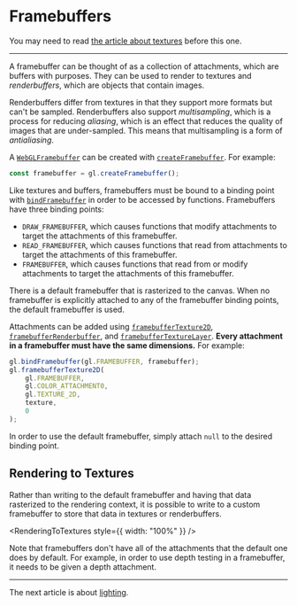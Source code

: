 # Framebuffers

You may need to read [the article about textures](/a/webgl/textures) before this one.

---

A framebuffer can be thought of as a collection of attachments, which are buffers with purposes. They can be used to render to textures and _renderbuffers_, which are objects that contain images.

Renderbuffers differ from textures in that they support more formats but can't be sampled. Renderbuffers also support _multisampling_, which is a process for reducing _aliasing_, which is an effect that reduces the quality of images that are under-sampled. This means that multisampling is a form of _antialiasing_.

A [`WebGLFramebuffer`](https://developer.mozilla.org/en-US/docs/Web/API/WebGLFramebuffer) can be created with [`createFramebuffer`](https://developer.mozilla.org/en-US/docs/Web/API/WebGLRenderingContext/createFramebuffer). For example:

```js
const framebuffer = gl.createFramebuffer();
```

Like textures and buffers, framebuffers must be bound to a binding point with [`bindFramebuffer`](https://developer.mozilla.org/en-US/docs/Web/API/WebGLRenderingContext/bindFramebuffer) in order to be accessed by functions. Framebuffers have three binding points:

- `DRAW_FRAMEBUFFER`, which causes functions that modify attachments to target the attachments of this framebuffer.
- `READ_FRAMEBUFFER`, which causes functions that read from attachments to target the attachments of this framebuffer.
- `FRAMEBUFFER`, which causes functions that read from or modify attachments to target the attachments of this framebuffer.

There is a default framebuffer that is rasterized to the canvas. When no framebuffer is explicitly attached to any of the framebuffer binding points, the default framebuffer is used.

Attachments can be added using [`framebufferTexture2D`](https://developer.mozilla.org/en-US/docs/Web/API/WebGLRenderingContext/framebufferTexture2D), [`framebufferRenderbuffer`](https://developer.mozilla.org/en-US/docs/Web/API/WebGLRenderingContext/framebufferRenderbuffer), and [`framebufferTextureLayer`](https://developer.mozilla.org/en-US/docs/Web/API/WebGL2RenderingContext/framebufferTextureLayer). **Every attachment in a framebuffer must have the same dimensions.** For example:

```js
gl.bindFramebuffer(gl.FRAMEBUFFER, framebuffer);
gl.framebufferTexture2D(
	gl.FRAMEBUFFER,
	gl.COLOR_ATTACHMENT0,
	gl.TEXTURE_2D,
	texture,
	0
);
```

In order to use the default framebuffer, simply attach `null` to the desired binding point.

## Rendering to Textures

Rather than writing to the default framebuffer and having that data rasterized to the rendering context, it is possible to write to a custom framebuffer to store that data in textures or renderbuffers.


<RenderingToTextures style={{ width: "100%" }} />

Note that framebuffers don't have all of the attachments that the default one does by default. For example, in order to use depth testing in a framebuffer, it needs to be given a depth attachment.

---

The next article is about [lighting](/a/webgl/lighting).
